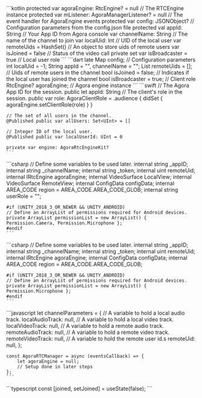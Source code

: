 <PlatformWrapper platform="android">
    ```kotlin
    protected var agoraEngine: RtcEngine? = null // The RTCEngine instance
    protected var mListener: AgoraManagerListener? = null // The event handler for AgoraEngine events
    protected var config: JSONObject? // Configuration parameters from the config.json file
    protected val appId: String // Your App ID from Agora console
    var channelName: String // The name of the channel to join
    var localUid: Int // UID of the local user
    var remoteUids = HashSet<Int>() // An object to store uids of remote users
    var isJoined = false // Status of the video call
        private set
    var isBroadcaster = true // Local user role
    ```
</PlatformWrapper>
<PlatformWrapper platform="flutter">
    ```dart
    late Map<String, dynamic> config; // Configuration parameters
    int localUid = -1;
    String appId = "", channelName = "";
    List<int> remoteUids = []; // Uids of remote users in the channel
    bool isJoined = false; // Indicates if the local user has joined the channel
    bool isBroadcaster = true; // Client role
    RtcEngine? agoraEngine; // Agora engine instance
    ```
</PlatformWrapper>
<PlatformWrapper platform={["ios","macos"]}>
    ```swift
    // The Agora App ID for the session.
    public let appId: String
    // The client's role in the session.
    public var role: AgoraClientRole = .audience {
        didSet { agoraEngine.setClientRole(role) }
    }

    // The set of all users in the channel.
    @Published public var allUsers: Set<UInt> = []

    // Integer ID of the local user.
    @Published public var localUserId: UInt = 0

    private var engine: AgoraRtcEngineKit?
    ```
</PlatformWrapper>
<PlatformWrapper platform = "unity">
<ProductWrapper notAllowed="voice-calling">
    ```csharp
    // Define some variables to be used later.
    internal string _appID;
    internal string _channelName;
    internal string _token;
    internal uint remoteUid;
    internal IRtcEngine agoraEngine;
    internal VideoSurface LocalView;
    internal VideoSurface RemoteView;
    internal ConfigData configData;
    internal AREA_CODE region = AREA_CODE.AREA_CODE_GLOB;
    internal string userRole = "";

    #if (UNITY_2018_3_OR_NEWER && UNITY_ANDROID)
    // Define an ArrayList of permissions required for Android devices.
    private ArrayList permissionList = new ArrayList() { Permission.Camera, Permission.Microphone };
    #endif
    ```
</ProductWrapper>
<ProductWrapper product="voice-calling">
    ```csharp
    // Define some variables to be used later.
    internal string _appID;
    internal string _channelName;
    internal string _token;
    internal uint remoteUid;
    internal IRtcEngine agoraEngine;
    internal ConfigData configData;
    internal AREA_CODE region = AREA_CODE.AREA_CODE_GLOB;

    #if (UNITY_2018_3_OR_NEWER && UNITY_ANDROID)
    // Define an ArrayList of permissions required for Android devices.
    private ArrayList permissionList = new ArrayList() { Permission.Microphone };
    #endif
    ```
</ProductWrapper>
</PlatformWrapper>
<PlatformWrapper platform="web">
    ```javascript
    let channelParameters = {
        // A variable to hold a local audio track.
        localAudioTrack: null,
        // A variable to hold a local video track.
        localVideoTrack: null,
        // A variable to hold a remote audio track.
        remoteAudioTrack: null,
        // A variable to hold a remote video track.
        remoteVideoTrack: null,
        // A variable to hold the remote user id.s
        remoteUid: null,
    };

    const AgoraRTCManager = async (eventsCallback) => {
        let agoraEngine = null;
        // Setup done in later steps
    };
    ```
</PlatformWrapper>
<PlatformWrapper platform="react-js">
    ```typescript
    const [joined, setJoined] = useState(false);
    ```
</PlatformWrapper>
